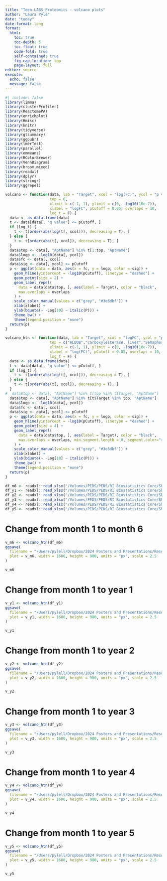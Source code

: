 ```yaml
---
title: "Teen-LABS Proteomics - volcano plots"
author: "Laura Pyle"
date: "today"
date-format: long
format:
  html:
    toc: true
    toc-depth: 5
    toc-float: true
    code-fold: true
    self-contained: true
    fig-cap-location: top
    page-layout: full
editor: source
execute:
  echo: false
  message: false
---
```


```r
#| include: false
library(limma)
library(clusterProfiler)
library(ReactomePA)
library(enrichplot)
library(Hmisc)
library(knitr)
library(tidyverse)
library(gtsummary)
library(ggpubr)
library(lmerTest)
library(parallel)
library(emmeans)
library(RColorBrewer)
library(VennDiagram)
library(broom.mixed)
library(readxl)
library(dplyr)
library(stringr)
library(ggrepel)
```

```r
volcano <- function(data, lab = "Target", xcol = "log(FC)", ycol = "p value",
                    top = 6,
                    xlimit = c(-1, 1), ylimit = c(0, -log10(10e-7)),
                    xlabel = "logFC", pCutoff = 0.05, overlaps = 10,
                    log_t = F) {
  data <- as.data.frame(data)
  t <- data[data[, "q value"] <= pCutoff, ]
  if (log_t) {
    t <- t[order(abs(log(t[, xcol])), decreasing = T), ]
  } else {
    t <- t[order(abs(t[, xcol]), decreasing = T), ]
  }
  data$top <- data[, "AptName"] %in% t[1:top, "AptName"]
  data$logp <- -log10(data[, ycol])
  data$fc <- data[, xcol]
  data$sig <- data[, ycol] <= pCutoff
  p <- ggplot(data = data, aes(x = fc, y = logp, color = sig)) +
    geom_hline(yintercept = -log10(pCutoff), linetype = "dashed") +
    geom_point(size = 2) +
    geom_label_repel(
      data = data[data$top, ], aes(label = Target), color = "black",
      max.overlaps = overlaps
    ) +
    scale_color_manual(values = c("grey", "#3e6dbf")) +
    xlab(xlabel) +
    ylab(bquote(~ -Log[10] ~ italic(P))) +
    theme_bw() +
    theme(legend.position = "none")
  return(p)
}

volcano_htn <- function(data, lab = "Target", xcol = "logFC", ycol = "p value",
                    top = c("ALDOB","carboxylesterase, liver","Semaphorin-6A","IL-18 Ra","NFASC","PLXD1"),
                    xlimit = c(-1, 1), ylimit = c(0, -log10(10e-7)),
                    xlabel = "log(FC)", pCutoff = 0.05, overlaps = 10,
                    log_t = F) {
  data <- as.data.frame(data)
  t <- data[data[, "q value"] <= pCutoff, ]
  if (log_t) {
    t <- t[order(abs(log(t[, xcol])), decreasing = T), ]
  } else {
    t <- t[order(abs(t[, xcol]), decreasing = T), ]
  }
#  data$top <- data[, "AptName"] %in% t[top %in% t$Target, "AptName"]
  data$top <- data[, "AptName"] %in% t[t$Target %in% top, "AptName"]
  data$logp <- -log10(data[, ycol])
  data$fc <- data[, xcol]
  data$sig <- data[, ycol] <= pCutoff
  p <- ggplot(data = data, aes(x = fc, y = logp, color = sig)) +
    geom_hline(yintercept = -log10(pCutoff), linetype = "dashed") +
    geom_point(size = 4) +
    geom_label_repel(
      data = data[data$top, ], aes(label = Target), color = "black",
      max.overlaps = overlaps, min.segment.length = 0, segment.color="red", label.size = 0.75
    ) +
    scale_color_manual(values = c("grey", "#3e6dbf")) +
    xlab(xlabel) +
    ylab(bquote(~ -Log[10] ~ italic(P))) +
    theme_bw() +
    theme(legend.position = "none")
  return(p)
}

```

```r
df_m6 <- readxl::read_xlsx("/Volumes/PEDS/PEDS/RI Biostatistics Core/Shared/Shared Projects/Laura/Peds Endo/Petter Bjornstad/Teen Labs/Results/Teen LABS change_from_m1.xlsx", sheet = "visitMonth 6")
df_y1 <- readxl::read_xlsx("/Volumes/PEDS/PEDS/RI Biostatistics Core/Shared/Shared Projects/Laura/Peds Endo/Petter Bjornstad/Teen Labs/Results/Teen LABS change_from_m1.xlsx", sheet = "visitYear 1")
df_y2 <- readxl::read_xlsx("/Volumes/PEDS/PEDS/RI Biostatistics Core/Shared/Shared Projects/Laura/Peds Endo/Petter Bjornstad/Teen Labs/Results/Teen LABS change_from_m1.xlsx", sheet = "visitYear 2")
df_y3 <- readxl::read_xlsx("/Volumes/PEDS/PEDS/RI Biostatistics Core/Shared/Shared Projects/Laura/Peds Endo/Petter Bjornstad/Teen Labs/Results/Teen LABS change_from_m1.xlsx", sheet = "visitYear 3")
df_y4 <- readxl::read_xlsx("/Volumes/PEDS/PEDS/RI Biostatistics Core/Shared/Shared Projects/Laura/Peds Endo/Petter Bjornstad/Teen Labs/Results/Teen LABS change_from_m1.xlsx", sheet = "visitYear 4")
df_y5 <- readxl::read_xlsx("/Volumes/PEDS/PEDS/RI Biostatistics Core/Shared/Shared Projects/Laura/Peds Endo/Petter Bjornstad/Teen Labs/Results/Teen LABS change_from_m1.xlsx", sheet = "visitYear 5")
```

# Change from month 1 to month 6

```r
v_m6 <- volcano_htn(df_m6)
ggsave(
  filename = "/Users/pylell/Dropbox/2024 Posters and Presentations/Resources (templates:previous presentations:posters)/Teen-LABS volcano plots/volcano_month6.jpeg",
  plot = v_m6, width = 1600, height = 900, units = "px", scale = 2.5
)
```

```r
v_m6
```

# Change from month 1 to year 1

```r
v_y1 <- volcano_htn(df_y1)
ggsave(
  filename = "/Users/pylell/Dropbox/2024 Posters and Presentations/Resources (templates:previous presentations:posters)/Teen-LABS volcano plots/volcano_year1.jpeg",
  plot = v_y1, width = 1600, height = 900, units = "px", scale = 2.5
)
```

```r
v_y1
```

# Change from month 1 to year 2

```r
v_y2 <- volcano_htn(df_y2)
ggsave(
  filename = "/Users/pylell/Dropbox/2024 Posters and Presentations/Resources (templates:previous presentations:posters)/Teen-LABS volcano plots/volcano_year2.jpeg",
  plot = v_y2, width = 1600, height = 900, units = "px", scale = 2.5
)
```

```r
v_y2
```

# Change from month 1 to year 3

```r
v_y3 <- volcano_htn(df_y3)
ggsave(
  filename = "/Users/pylell/Dropbox/2024 Posters and Presentations/Resources (templates:previous presentations:posters)/Teen-LABS volcano plots/volcano_year3.jpeg",
  plot = v_y3, width = 1600, height = 900, units = "px", scale = 2.5
)
```

```r
v_y3
```

# Change from month 1 to year 4

```r
v_y4 <- volcano_htn(df_y4)
ggsave(
  filename = "/Users/pylell/Dropbox/2024 Posters and Presentations/Resources (templates:previous presentations:posters)/Teen-LABS volcano plots/volcano_year4.jpeg",
  plot = v_y4, width = 1600, height = 900, units = "px", scale = 2.5
)
```

```r
v_y4
```

# Change from month 1 to year 5

```r
v_y5 <- volcano_htn(df_y5)
ggsave(
  filename = "/Users/pylell/Dropbox/2024 Posters and Presentations/Resources (templates:previous presentations:posters)/Teen-LABS volcano plots/volcano_year5.jpeg",
  plot = v_y5, width = 1600, height = 900, units = "px", scale = 2.5
)
```

```r
v_y5
```
